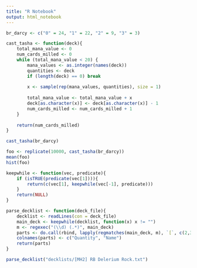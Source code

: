 ---
title: "R Notebook"
output: html_notebook
---



```{r}
br_darcy <- c("0" = 24, "1" = 22, "2" = 9, "3" = 3)

cast_tasha <- function(deck){
    total_mana_value <- 0
    num_cards_milled <- 0
    while (total_mana_value < 20) {
        mana_values <- as.integer(names(deck))
        quantities <- deck
        if (length(deck) == 0) break
        
        x <- sample(rep(mana_values, quantities), size = 1)
        
        total_mana_value <- total_mana_value + x
        deck[as.character(x)] <- deck[as.character(x)] - 1
        num_cards_milled <- num_cards_milled + 1
    }
    
    return(num_cards_milled)
}

cast_tasha(br_darcy)

foo <- replicate(10000, cast_tasha(br_darcy))
mean(foo)
hist(foo)
```

```{r}
keepwhile <- function(vec, predicate){
    if (isTRUE(predicate(vec[1]))){
        return(c(vec[1], keepwhile(vec[-1], predicate)))
    }
    return(NULL)
}

parse_decklist <- function(deck_file){
    decklist <- readLines(con = deck_file)
    main_deck <- keepwhile(decklist, function(x) x != "")
    m <- regexec("(\\d) (.*)", main_deck)
    parts <- do.call(rbind, lapply(regmatches(main_deck, m), `[`, c(2,3)))
    colnames(parts) <- c("Quantity", "Name")
    return(parts)
}

parse_decklist("decklists/[MH2] RB Delerium Rock.txt")
```

